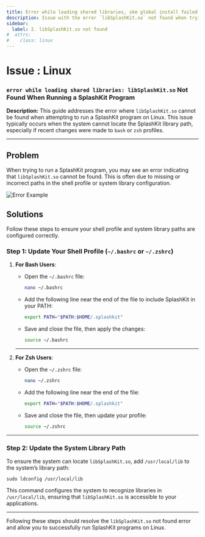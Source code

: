 ```yaml
---
title: Error while loading shared libraries, skm global install failed
description: Issue with the error `libSplashKit.so` not found when trying to run a SplashKit program on Linux, and how to fix it.
sidebar:
  label: 2. libSplashKit.so not found
#  attrs:
#    class: linux
---
```



<h1> Issue : Linux </h1>

### `error while loading shared libraries: libSplashKit.so` Not Found When Running a SplashKit Program

**Description:** This guide addresses the error where `libSplashKit.so` cannot be found when attempting to run a SplashKit program on Linux. This issue typically occurs when the system cannot locate the SplashKit library path, especially if recent changes were made to `bash` or `zsh` profiles.

---

## Problem

When trying to run a SplashKit program, you may see an error indicating that `libSplashKit.so` cannot be found. This is often due to missing or incorrect paths in the shell profile or system library configuration.

![Error Example](/images/installation/linux/missing-library.png)

## Solutions

Follow these steps to ensure your shell profile and system library paths are configured correctly.

### Step 1: Update Your Shell Profile (`~/.bashrc` or `~/.zshrc`)

<Steps>

1. **For Bash Users**:
   - Open the `~/.bashrc` file:

     ```bash
     nano ~/.bashrc
     ```

   - Add the following line near the end of the file to include SplashKit in your PATH:

     ```bash
     export PATH="$PATH:$HOME/.splashkit"
     ```

   - Save and close the file, then apply the changes:

     ```bash
     source ~/.bashrc
     ```

    ---

2. **For Zsh Users**:

   - Open the `~/.zshrc` file:

     ```bash
     nano ~/.zshrc
     ```

   - Add the following line near the end of the file:

     ```bash
     export PATH="$PATH:$HOME/.splashkit"
     ```

   - Save and close the file, then update your profile:

     ```bash
     source ~/.zshrc
     ```

</Steps>

---

### Step 2: Update the System Library Path

To ensure the system can locate `libSplashKit.so`, add `/usr/local/lib` to the system’s library path:

```shell
sudo ldconfig /usr/local/lib
```

This command configures the system to recognize libraries in `/usr/local/lib`, ensuring that `libSplashKit.so` is accessible to your applications.

---

Following these steps should resolve the `libSplashKit.so` not found error and allow you to successfully run SplashKit programs on Linux.